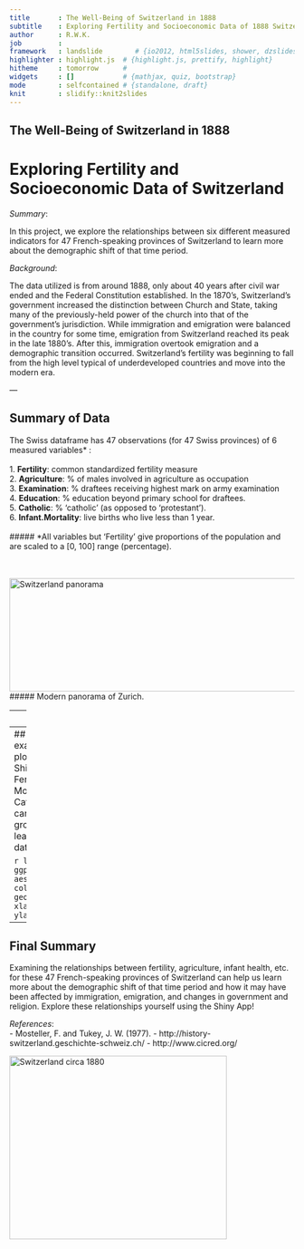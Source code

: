 ```yaml
---
title       : The Well-Being of Switzerland in 1888
subtitle    : Exploring Fertility and Socioeconomic Data of 1888 Switzerland
author      : R.W.K.
job         : 
framework   : landslide        # {io2012, html5slides, shower, dzslides, ...}
highlighter : highlight.js  # {highlight.js, prettify, highlight}
hitheme     : tomorrow      # 
widgets     : []            # {mathjax, quiz, bootstrap}
mode        : selfcontained # {standalone, draft}
knit        : slidify::knit2slides
--- 
```


## The Well-Being of Switzerland in 1888
# Exploring Fertility and Socioeconomic Data of Switzerland #

*Summary*:

In this project, we explore the relationships between six different measured indicators for 47 French-speaking provinces of Switzerland to learn more about the demographic shift of that time period.

*Background*:

The data utilized is from around 1888, only about 40 years after civil war ended and the Federal Constitution established. In the 1870's, Switzerland's government increased the distinction between Church and State, taking many of the previously-held power of the church into that of the government's jurisdiction. While immigration and emigration were balanced in the country for some time, emigration from Switzerland reached its peak in the late 1880's. After this, immigration overtook emigration and a demographic transition occurred. Switzerland's fertility was beginning to fall from the high level typical of underdeveloped countries and move into the modern era.



---<section data-background="image.png">
## Summary of Data

The Swiss dataframe has 47 observations (for 47 Swiss provinces) of 6 measured variables* :
</br></br>
1. **Fertility**: common standardized fertility measure</br>
2. **Agriculture**: % of males involved in agriculture as occupation</br>
3. **Examination**: % draftees receiving highest mark on army examination</br>
4. **Education**: % education beyond primary school for draftees.</br>
5. **Catholic**:	% ‘catholic' (as opposed to ‘protestant’).</br>
6. **Infant.Mortality**:	live births who live less than 1 year.</br>
</br>
##### *All variables but ‘Fertility’ give proportions of the population and are scaled to a [0, 100] range (percentage).

</br></br>
<img src="https://travelwritingandphotography.files.wordpress.com/2010/05/zurich-pano.jpg" alt="Switzerland panorama" style="width:800px;height:200px">
##### Modern panorama of Zurich.

---
## The Application

**Goal**:
We aim to explore the relationships between six different measured indicators for 47 French-speaking provinces of Switzerland to learn more about the socio-economic and fertility health of the country. This should provide insight to the demographic shift of that time period.

</br>

**The Shiny App**:
The application developed and deployed by Shiny and R allows exploration of these relationships. The available capabilities of the app are:
- Able to plot a user-chosen x-variable and y-variable (out of Fertility, Agriculture, or Infant.Mortality)
- Colors of the plotted points can be changed to reflect the value and trend of an additional variable (Education, Examination, or Catholic)
- A simple linear regression can be fit to the plotted x and y variables. Results will be plotted; slope, intercept, and R-value are also printed below the plot (note: the fit is NOT by group)


---
## Plotting with the Shiny App
An example of one of the possible plots that can be made with the Shiny app is shown below, with Fertility plotted against Infant Mortality, grouped by the Catholic variable. A distinction can be seen between the two groupings and more can be learned when exploring the dataset in the app.

```r
library(ggplot2)
p = ggplot(data=swiss, aes(Fertility,Infant.Mortality, color = Catholic))
    p = p + geom_point() + xlab("Infant.Mortality") + ylab("Fertility")
    print(p)
```



--- 
## Final Summary

Examining the relationships between fertility, agriculture, infant health, etc. for these 47 French-speaking provinces of Switzerland can help us learn more about the demographic shift of that time period and how it may have been affected by immigration, emigration, and changes in government and religion. Explore these relationships yourself using the Shiny App!

*References*:</br>
- Mosteller, F. and Tukey, J. W. (1977).
- http://history-switzerland.geschichte-schweiz.ch/
- http://www.cicred.org/

<img src="http://upload.wikimedia.org/wikipedia/commons/e/e0/Edward_Gennys_Fanshawe%2C_Piz_Bernina%2C_Scerscen%2C_Roseg..._Sella_%26_Gluschaint_and_Tschierva_%26..._Roseg_Glaciers_from_the_path_leading_to_Alp_Ota%2C_1880_%28Switzerland%29.jpg" alt="Switzerland circa 1880" style="width:384px;height:324px">



